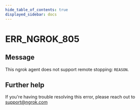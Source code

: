 ```yaml
---
hide_table_of_contents: true
displayed_sidebar: docs
---
```



# ERR_NGROK_805

## Message

This ngrok agent does not support remote stopping: `REASON`.

<ErrorDetails error="err_ngrok_805" />

## Further help

If you're having trouble resolving this error, please reach out to [support@ngrok.com](mailto:support@ngrok.com?subject=Help%20with%20ERR_NGROK_805)
